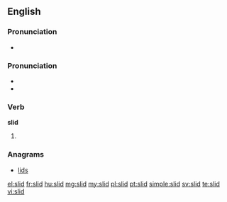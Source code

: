==English==

===Pronunciation===
* {{audio|en-us-slid.ogg|Audio (US)}}

===Pronunciation===
* {{IPA|/ˈslɪd/}}
* {{rhymes|ɪd}}

===Verb===
'''slid'''

# {{past of|slide}}

===Anagrams===
* [[lids]]

[[el:slid]]
[[fr:slid]]
[[hu:slid]]
[[mg:slid]]
[[my:slid]]
[[pl:slid]]
[[pt:slid]]
[[simple:slid]]
[[sv:slid]]
[[te:slid]]
[[vi:slid]]
